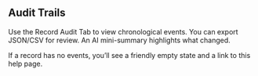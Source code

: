## Audit Trails

Use the Record Audit Tab to view chronological events. You can export JSON/CSV for review. An AI mini-summary highlights what changed.

If a record has no events, you’ll see a friendly empty state and a link to this help page.



